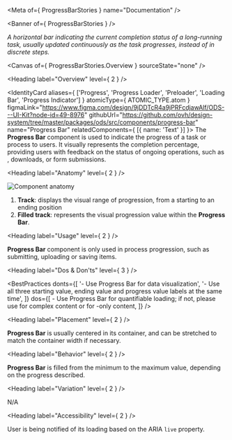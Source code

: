 
<Meta of={ ProgressBarStories } name="Documentation" />

<Banner of={ ProgressBarStories } />

_A horizontal bar indicating the current completion status of a long-running task, usually updated continuously as the task progresses, instead of in discrete steps._

<Canvas of={ ProgressBarStories.Overview } sourceState="none" />

<Heading label="Overview" level={ 2 } />

<IdentityCard aliases={ ['Progress', 'Progress Loader', 'Preloader', 'Loading Bar', 'Progress Indicator'] }
              atomicType={ ATOMIC_TYPE.atom }
              figmaLink="https://www.figma.com/design/9jDDTcR4a9jPRFcdjawAlf/ODS---UI-Kit?node-id=49-8976"
              githubUrl="https://github.com/ovh/design-system/tree/master/packages/ods/src/components/progress-bar"
              name="Progress Bar"
              relatedComponents={ [{ name: 'Text' }] }>
  The **Progress Bar** component is used to indicate the progress of a task or process to users. It visually
  represents the completion percentage, providing users with feedback on the status of ongoing operations, such as
  <StorybookLink kind="ODS Components/Form elements/File Upload" label="File upload" story="Documentation" />, downloads, or form submissions.
</IdentityCard>

<Heading label="Anatomy" level={ 2 } />

![Component anatomy](components/progress-bar/anatomy.png "Component anatomy")

1. **Track**: displays the visual range of progression, from a starting to an ending position
2. **Filled track**: represents the visual progression value within the **Progress Bar**.

<Heading label="Usage" level={ 2 } />

**Progress Bar** component is only used in process progression, such as submitting, uploading or saving items.

<Heading label="Dos & Don'ts" level={ 3 } />

<BestPractices
  donts={[
    '- Use Progress Bar for data visualization',
    '- Use all three starting value, ending value and progress value labels at the same time',
  ]}
  dos={[
    <span>- Use Progress Bar for quantifiable loading; if not, please use <StorybookLink kind="ODS Components/Spinner" label="Spinner" story="Documentation" /> for complex content or <StorybookLink kind="ODS Components/Skeleton" label="Skeleton" story="Documentation" /> for <StorybookLink kind="ODS Components/Text" label="Text" story="Documentation" />-only content</span>,
  ]}
/>

<Heading label="Placement" level={ 2 } />

**Progress Bar** is usually centered in its container, and can be stretched to match the container width if necessary.

<Heading label="Behavior" level={ 2 } />

**Progress Bar** is filled from the minimum to the maximum value, depending on the progress described.

<Heading label="Variation" level={ 2 } />

N/A

<Heading label="Accessibility" level={ 2 } />

User is being notified of its loading based on the ARIA `live` property.
